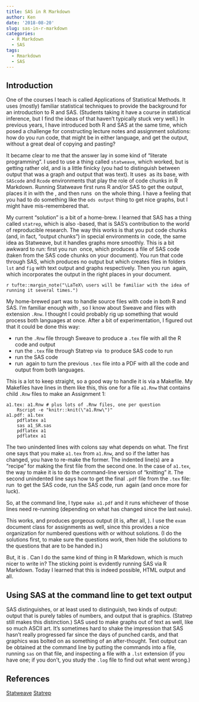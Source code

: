 ```yaml
---
title: SAS in R Markdown
author: Ken
date: '2018-08-20'
slug: sas-in-r-markdown
categories:
  - R Markdown
  - SAS
tags:
  - Rmarkdown
  - SAS
---
```


## Introduction

One of the courses I teach is called Applications of Statistical Methods. It uses (mostly) familiar statistical techniques to provide the background for an introduction to R and SAS. (Students taking it have a course in statistical inference, but I find the ideas of that haven't typically stuck very well.) In previous years, I have introduced both R and SAS at the same time, which posed a challenge for constructing lecture notes and assignment solutions: how do you run code, that might be in either language, and get the output, without a great deal of copying and pasting?

It became clear to me that the answer lay in some kind of "literate programming". I used to use a thing called `statweave`, which worked, but is getting rather old, and is a little finicky (you had to distinguish between output that was a graph and output that was text). It uses \LaTeX\ as its base, with `SAScode` and `Rcode` environments that play the role of code chunks in R Markdown. Running Statweave first runs R and/or SAS to get the output, places it in with the \LaTeX\, and then runs \LaTeX\ on the whole thing. I have a feeling that you had to do something like the `ods output` thing to get nice graphs, but I might have mis-remembered that.

My current "solution" is a bit of a home-brew. I learned that SAS has a thing called `statrep`, which is also \LaTeX-based, that is SAS's contribution to the world of reproducible research. The way this works is that you put code chunks (and, in fact, "output chunks") in special environments in \LaTeX\ code, the same idea as Statweave, but it handles graphs more smoothly. This is a bit awkward to run: first you run \LaTeX\ once, which produces a file of SAS code (taken from the SAS code chunks on your document). You run that code through SAS, which produces no output but which creates files in folders `lst` and `fig` with text output and graphs respectively. Then you run \LaTeX\ again, which incorporates the output in the right places in your document.

`r tufte::margin_note("\LaTeX\ users will be familiar with the idea of running it several times.")`

My home-brewed part was to handle source files with code in both R and SAS. I'm familiar enough with \LaTeX\, so I know about Sweave and files with extension `.Rnw`. I thought I could probably rig up something that would process both languages at once. After a bit of experimentation, I figured out that it could be done this way:

- run the `.Rnw` file through Sweave to produce a `.tex` file with all the R code and output
- run the `.tex` file through Statrep via \LaTeX\ to produce SAS code to run
- run the SAS code
- run \LaTeX\ again to turn the previous `.tex` file into a PDF with all the code and output from both languages.

This is a lot to keep straight, so a good way to handle it is via a Makefile. My Makefiles have lines in them like this, this one for a file `a1.Rnw` that contains child `.Rnw` files to make an Assignment 1: 

```
a1.tex: a1.Rnw # plus lots of .Rnw files, one per question
	Rscript -e "knitr::knit(\"a1.Rnw\")"
a1.pdf: a1.tex
	pdflatex a1
	sas a1_SR.sas
	pdflatex a1
	pdflatex a1
```

The two unindented lines with colons say what depends on what. The first one says that you make `a1.tex` from `a1.Rnw`, and so if the latter has changed, you have to re-make the former. The indented line(s) are a "recipe" for making the first file from the second one. In the case of `a1.tex`, the way to make it is to do the command-line version of "knitting" it. The second unindented line says how to get the final `.pdf` file from the `.tex` file: run \LaTeX\ to get the SAS code, run the SAS code, run \LaTeX\ again (and once more for luck). 

So, at the command line, I type `make a1.pdf` and it runs whichever of those lines need re-running (depending on what has changed since the last `make`). 

This works, and produces gorgeous output (it is, after all, \LaTeX\). I use the `exam` document class for assignments as well, since this provides a nice organization for numbered questions with or without solutions. (I do the solutions first, to make sure the questions work, then hide the solutions to the questions that are to be handed in.)

But, it is \LaTeX\. Can I do the same kind of thing in R Markdown, which is much nicer to write in? The sticking point is evidently running SAS via R Markdown. Today I learned that this is indeed possible, HTML output and all.

## Using SAS at the command line to get text output

SAS distinguishes, or at least used to distinguish, two kinds of output: output that is purely tables of numbers, and output that is graphics. (Statrep still makes this distinction.) SAS used to make graphs out of text as well, like so much ASCII art. It's sometimes hard to shake the impression that SAS hasn't really progressed far since the days of punched cards, and that graphics was bolted on as something of an after-thought. Text output can be obtained at the command line by putting the commands into a file, running `sas` on that file, and inspecting a file with a `.lst` extension (if you have one; if you don't, you study the `.log` file to find out what went wrong.)




## References

[Statweave](http://homepage.divms.uiowa.edu/~rlenth/StatWeave/)
[Statrep](https://support.sas.com/rnd/app/papers/statrep.html)